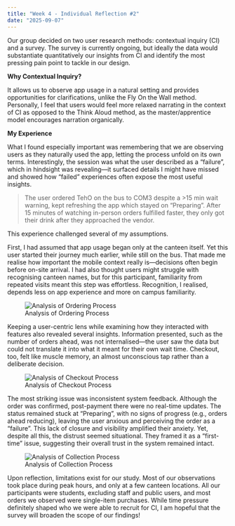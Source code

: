 ```yaml
---
title: "Week 4 - Individual Reflection #2"
date: "2025-09-07"
---
```


Our group decided on two user research methods: contextual inquiry (CI) and a survey. The survey is currently ongoing, but ideally the data would substantiate quantitatively our insights from CI and identify the most pressing pain point to tackle in our design.

**Why Contextual Inquiry?**

It allows us to observe app usage in a natural setting and provides opportunities for clarifications, unlike the Fly On the Wall method. Personally, I feel that users would feel more relaxed narrating in the context of CI as opposed to the Think Aloud method, as the master/apprentice model encourages narration organically. 

**My Experience**

What I found especially important was remembering that we are observing users as they naturally used the app, letting the process unfold on its own terms. Interestingly, the session was what the user described as a "failure", which in hindsight was revealing---it surfaced details I might have missed and showed how "failed" experiences often expose the most useful insights.

> The user ordered TehO on the bus to COM3 despite a \>15 min wait warning, kept refreshing the app which stayed on "Preparing". After 15 minutes of watching in-person orders fulfilled faster, they only got their drink after they approached the vendor.

This experience challenged several of my assumptions.

First, I had assumed that app usage began only at the canteen itself. Yet this user started their journey much earlier, while still on the bus. That made me realise how important the mobile context really is---decisions often begin before on-site arrival. I had also thought users might struggle with recognising canteen names, but for this participant, familiarity from repeated visits meant this step was effortless. Recognition, I realised, depends less on app experience and more on campus familiarity.

![Analysis of Ordering Process](order.jpeg){fig-align="center"}

Keeping a user-centric lens while examining how they interacted with features also revealed several insights. Information presented, such as the number of orders ahead, was not internalised---the user saw the data but could not translate it into what it meant for their own wait time. Checkout, too, felt like muscle memory, an almost unconscious tap rather than a deliberate decision.

![Analysis of Checkout Process](checkout.jpeg){fig-align="center"}

The most striking issue was inconsistent system feedback. Although the order was confirmed, post-payment there were no real-time updates. The status remained stuck at "Preparing", with no signs of progress (e.g., orders ahead reducing), leaving the user anxious and perceiving the order as a "failure". This lack of closure and visibility amplified their anxiety. Yet, despite all this, the distrust seemed situational. They framed it as a "first-time" issue, suggesting their overall trust in the system remained intact.

![Analysis of Collection Process](collection.jpeg){fig-align="center"}

Upon reflection, limitations exist for our study. Most of our observations took place during peak hours, and only at a few canteen locations. All our participants were students, excluding staff and public users, and most orders we observed were single-item purchases. While time pressure definitely shaped who we were able to recruit for CI, I am hopeful that the survey will broaden the scope of our findings!
